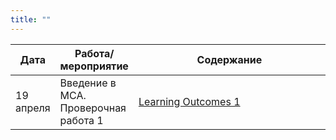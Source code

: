 ```yaml
---
title: ""
---
```

Дата | Работа/мероприятие  | Содержание
-------- | -------- | --------------------------------------------------------
19 апреля | Введение в МСА. Проверочная работа 1 | <a href="tvims3_LO1.pdf" title=>Learning Outcomes 1</a> 
